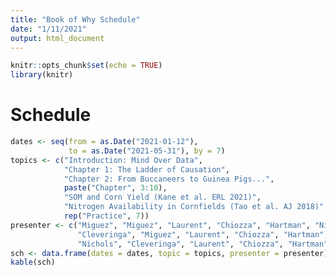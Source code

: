 ```yaml
---
title: "Book of Why Schedule"
date: "1/11/2021"
output: html_document
---
```


```r
knitr::opts_chunk$set(echo = TRUE)
library(knitr)
```

# Schedule

```r
dates <- seq(from = as.Date("2021-01-12"),
             to = as.Date("2021-05-31"), by = 7)
topics <- c("Introduction: Mind Over Data", 
            "Chapter 1: The Ladder of Causation",
            "Chapter 2: From Buccaneers to Guinea Pigs...",
            paste("Chapter", 3:10),
            "SOM and Corn Yield (Kane et al. ERL 2021)",
            "Nitrogen Availability in Cornfields (Tao et al. AJ 2018)",
            rep("Practice", 7))
presenter <- c("Miguez", "Miguez", "Laurent", "Chiozza", "Hartman", "Nichols",
               "Cleveringa", "Miguez", "Laurent", "Chiozza", "Hartman", 
               "Nichols", "Cleveringa", "Laurent", "Chiozza", "Hartman", rep("Miguez", 4))
sch <- data.frame(dates = dates, topic = topics, presenter = presenter)
kable(sch)
```

